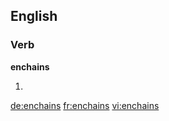 ==English==

===Verb===
'''enchains'''

# {{third-person singular of|[[enchain]]}}

[[de:enchains]]
[[fr:enchains]]
[[vi:enchains]]
